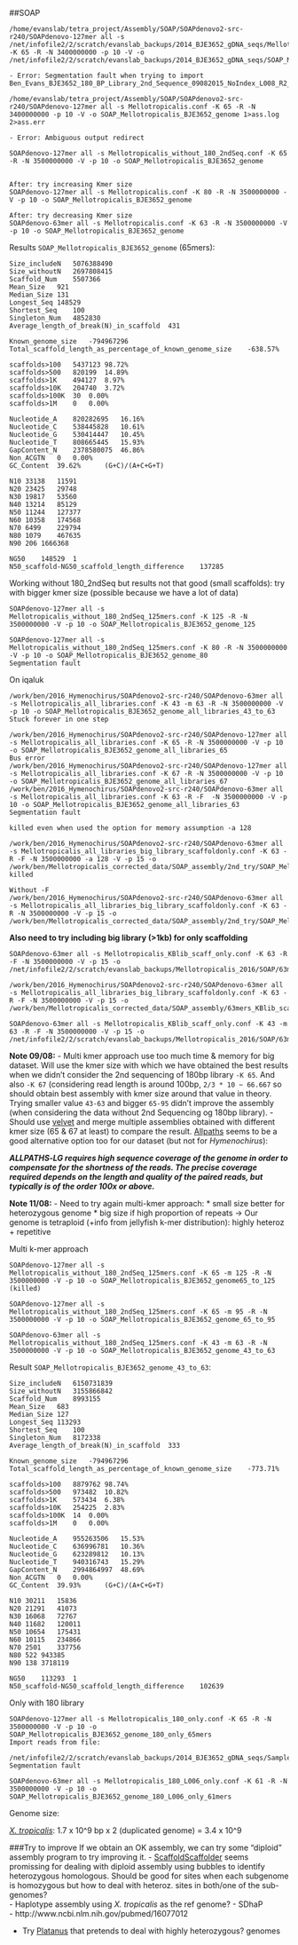 ##SOAP
```
/home/evanslab/tetra_project/Assembly/SOAP/SOAPdenovo2-src-r240/SOAPdenovo-127mer all -s /net/infofile2/2/scratch/evanslab_backups/2014_BJE3652_gDNA_seqs/Mellotropicalis.conf -K 65 -R -N 3400000000 -p 10 -V -o /net/infofile2/2/scratch/evanslab_backups/2014_BJE3652_gDNA_seqs/SOAP_Mellotropicalis_BJE3652_genome

- Error: Segmentation fault when trying to import Ben_Evans_BJE3652_180_BP_Library_2nd_Sequence_09082015_NoIndex_L008_R2_014_trim_paired.fastq.gz

/home/evanslab/tetra_project/Assembly/SOAP/SOAPdenovo2-src-r240/SOAPdenovo-127mer all -s Mellotropicalis.conf -K 65 -R -N 3400000000 -p 10 -V -o SOAP_Mellotropicalis_BJE3652_genome 1>ass.log 2>ass.err

- Error: Ambiguous output redirect

SOAPdenovo-127mer all -s Mellotropicalis_without_180_2ndSeq.conf -K 65 -R -N 3500000000 -V -p 10 -o SOAP_Mellotropicalis_BJE3652_genome


After: try increasing Kmer size
SOAPdenovo-127mer all -s Mellotropicalis.conf -K 80 -R -N 3500000000 -V -p 10 -o SOAP_Mellotropicalis_BJE3652_genome

After: try decreasing Kmer size  
SOAPdenovo-63mer all -s Mellotropicalis.conf -K 63 -R -N 3500000000 -V -p 10 -o SOAP_Mellotropicalis_BJE3652_genome
```
Results `SOAP_Mellotropicalis_BJE3652_genome` (65mers):
```
Size_includeN	5076388490
Size_withoutN	2697808415
Scaffold_Num	5507366
Mean_Size	921
Median_Size	131
Longest_Seq	148529
Shortest_Seq	100
Singleton_Num	4852830
Average_length_of_break(N)_in_scaffold	431

Known_genome_size	-794967296
Total_scaffold_length_as_percentage_of_known_genome_size	-638.57%

scaffolds>100 	5437123	98.72%
scaffolds>500 	820199	14.89%
scaffolds>1K  	494127	8.97%
scaffolds>10K 	204740	3.72%
scaffolds>100K	30	0.00%
scaffolds>1M  	0	0.00%

Nucleotide_A	820282695	16.16%
Nucleotide_C	538445828	10.61%
Nucleotide_G	530414447	10.45%
Nucleotide_T	808665445	15.93%
GapContent_N	2378580075	46.86%
Non_ACGTN	0	0.00%
GC_Content	39.62%		(G+C)/(A+C+G+T)

N10	33138	11591
N20	23425	29748
N30	19817	53560
N40	13214	85129
N50	11244	127377
N60	10358	174568
N70	6499	229794
N80	1079	467635
N90	206	1666368

NG50	148529	1
N50_scaffold-NG50_scaffold_length_difference	137285
```
Working without 180_2ndSeq but results not that good (small scaffolds): try with bigger kmer size (possible because we have a lot of data)
```
SOAPdenovo-127mer all -s Mellotropicalis_without_180_2ndSeq_125mers.conf -K 125 -R -N 3500000000 -V -p 10 -o SOAP_Mellotropicalis_BJE3652_genome_125

SOAPdenovo-127mer all -s Mellotropicalis_without_180_2ndSeq_125mers.conf -K 80 -R -N 3500000000 -V -p 10 -o SOAP_Mellotropicalis_BJE3652_genome_80
Segmentation fault
```
On iqaluk
```
/work/ben/2016_Hymenochirus/SOAPdenovo2-src-r240/SOAPdenovo-63mer all -s Mellotropicalis_all_libraries.conf -K 43 -m 63 -R -N 3500000000 -V -p 10 -o SOAP_Mellotropicalis_BJE3652_genome_all_libraries_43_to_63
Stuck forever in one step 

/work/ben/2016_Hymenochirus/SOAPdenovo2-src-r240/SOAPdenovo-127mer all -s Mellotropicalis_all_libraries.conf -K 65 -R -N 3500000000 -V -p 10 -o SOAP_Mellotropicalis_BJE3652_genome_all_libraries_65
Bus error
/work/ben/2016_Hymenochirus/SOAPdenovo2-src-r240/SOAPdenovo-127mer all -s Mellotropicalis_all_libraries.conf -K 67 -R -N 3500000000 -V -p 10 -o SOAP_Mellotropicalis_BJE3652_genome_all_libraries_67
/work/ben/2016_Hymenochirus/SOAPdenovo2-src-r240/SOAPdenovo-63mer all -s Mellotropicalis_all_libraries.conf -K 63 -R -F  -N 3500000000 -V -p 10 -o SOAP_Mellotropicalis_BJE3652_genome_all_libraries_63
Segmentation fault

killed even when used the option for memory assumption -a 128

/work/ben/2016_Hymenochirus/SOAPdenovo2-src-r240/SOAPdenovo-63mer all -s Mellotropicalis_all_libraries_big_library_scaffoldonly.conf -K 63 -R -F -N 3500000000 -a 128 -V -p 15 -o /work/ben/Mellotropicalis_corrected_data/SOAP_assembly/2nd_try/SOAP_Mellotropicalis_BJE3652_genome_63
killed

Without -F
/work/ben/2016_Hymenochirus/SOAPdenovo2-src-r240/SOAPdenovo-63mer all -s Mellotropicalis_all_libraries_big_library_scaffoldonly.conf -K 63 -R -N 3500000000 -V -p 15 -o /work/ben/Mellotropicalis_corrected_data/SOAP_assembly/2nd_try/SOAP_Mellotropicalis_BJE3652_genome_63
```

**Also need to try including big library (>1kb) for only scaffolding**
```
SOAPdenovo-63mer all -s Mellotropicalis_KBlib_scaff_only.conf -K 63 -R -F -N 3500000000 -V -p 15 -o /net/infofile2/2/scratch/evanslab_backups/Mellotropicalis_2016/SOAP/63mers_KBlib_scaff_only/SOAP_Mellotropicalis_BJE3652_genome_63
```
```
/work/ben/2016_Hymenochirus/SOAPdenovo2-src-r240/SOAPdenovo-63mer all -s Mellotropicalis_all_libraries_big_library_scaffoldonly.conf -K 63 -R -F -N 3500000000 -V -p 15 -o /work/ben/Mellotropicalis_corrected_data/SOAP_assembly/63mers_KBlib_scaff_only/SOAP_Mellotropicalis_BJE3652_genome_63
```
```
SOAPdenovo-63mer all -s Mellotropicalis_KBlib_scaff_only.conf -K 43 -m 63 -R -F -N 3500000000 -V -p 15 -o /net/infofile2/2/scratch/evanslab_backups/Mellotropicalis_2016/SOAP/63mers_KBlib_scaff_only/SOAP_Mellotropicalis_BJE3652_genome_43_63
```
**Note 09/08:** 
- Multi kmer approach use too much time & memory for big dataset. Will use the kmer size with which we have obtained the best results when we didn't consider the 2nd sequencing of 180bp library `-K 65`. And also `-K 67` (considering read length is around 100bp, `2/3 * 10 ~ 66.667` so should obtain best assembly with kmer size around that value in theory. Trying smaller value `43-63` and bigger `65-95` didn't improve the assembly (when considering the data without 2nd Sequencing og 180bp library). 
- Should use [velvet](https://github.com/dzerbino/velvet/blob/master/doc/manual_src/Manual.tex) and merge multiple assemblies obtained with different kmer size (65 & 67 at least) to compare the result. [Allpaths](http://software.broadinstitute.org/allpaths-lg/blog/?page_id=12) seems to be a good alternative option too for our dataset (but not for *Hymenochirus*):

***ALLPATHS‐LG requires high sequence coverage of the genome in order to compensate for the shortness of the reads. The precise coverage required depends on the length and quality of the paired reads, but typically is of the order 100x or above.***

**Note 11/08:** 
- Need to try again multi-kmer approach:
 * small size better for heterozygous genome
 * big size if high proportion of repeats
-> Our genome is tetraploid (+info from jellyfish k-mer distribution): highly heteroz + repetitive

Multi k-mer approach
```
SOAPdenovo-127mer all -s Mellotropicalis_without_180_2ndSeq_125mers.conf -K 65 -m 125 -R -N 3500000000 -V -p 10 -o SOAP_Mellotropicalis_BJE3652_genome65_to_125
(killed)

SOAPdenovo-127mer all -s Mellotropicalis_without_180_2ndSeq_125mers.conf -K 65 -m 95 -R -N 3500000000 -V -p 10 -o SOAP_Mellotropicalis_BJE3652_genome_65_to_95

SOAPdenovo-63mer all -s Mellotropicalis_without_180_2ndSeq_125mers.conf -K 43 -m 63 -R -N 3500000000 -V -p 10 -o SOAP_Mellotropicalis_BJE3652_genome_43_to_63
```
Result `SOAP_Mellotropicalis_BJE3652_genome_43_to_63`:
```
Size_includeN	6150731839
Size_withoutN	3155866842
Scaffold_Num	8993155
Mean_Size	683
Median_Size	127
Longest_Seq	113293
Shortest_Seq	100
Singleton_Num	8172338
Average_length_of_break(N)_in_scaffold	333

Known_genome_size	-794967296
Total_scaffold_length_as_percentage_of_known_genome_size	-773.71%

scaffolds>100 	8879762	98.74%
scaffolds>500 	973482	10.82%
scaffolds>1K  	573434	6.38%
scaffolds>10K 	254225	2.83%
scaffolds>100K	14	0.00%
scaffolds>1M  	0	0.00%

Nucleotide_A	955263506	15.53%
Nucleotide_C	636996781	10.36%
Nucleotide_G	623289812	10.13%
Nucleotide_T	940316743	15.29%
GapContent_N	2994864997	48.69%
Non_ACGTN	0	0.00%
GC_Content	39.93%		(G+C)/(A+C+G+T)

N10	30211	15836
N20	21291	41073
N30	16068	72767
N40	11682	120011
N50	10654	175431
N60	10115	234866
N70	2501	337756
N80	522	943385
N90	138	3718119

NG50	113293	1
N50_scaffold-NG50_scaffold_length_difference	102639

```
Only with 180 library
```
SOAPdenovo-127mer all -s Mellotropicalis_180_only.conf -K 65 -R -N 3500000000 -V -p 10 -o SOAP_Mellotropicalis_BJE3652_genome_180_only_65mers
Import reads from file:
 /net/infofile2/2/scratch/evanslab_backups/2014_BJE3652_gDNA_seqs/Sample_Ben_Evans_BJE3652_180_BP_Library_2nd_Sequence_09082015_untar/Sample_Ben_Evans_BJE3652_180_BP_Library_2nd_Sequence_09082015/only_trim_paired_AND_Half/Ben_Evans_BJE3652_180_BP_Library_2nd_Sequence_09082015_NoIndex_L006_R2_041_trim_paired.fastq.gz
Segmentation fault

SOAPdenovo-63mer all -s Mellotropicalis_180_L006_only.conf -K 61 -R -N 3500000000 -V -p 10 -o SOAP_Mellotropicalis_BJE3652_genome_180_L006_only_61mers
```
Genome size:

*[X. tropicalis](http://www.xenbase.org/anatomy/intro.do)*: 1.7 x 10^9 bp x 2 (duplicated genome) = 3.4 x 10^9

###Try to improve
If we obtain an OK assembly, we can try some "diploid" assembly program to try improving it.
- [ScaffoldScaffolder](http://bmcbioinformatics.biomedcentral.com/articles/10.1186/1471-2105-16-S7-S5) seems promissing for dealing with diploid assembly using bubbles to identify heterozygous homologous. Should be good for sites when each subgenome is homozygous but how to deal with heteroz. sites in both/one of the sub-genomes?  
- Haplotype assembly using *X. tropicalis* as the ref genome?
 - SDhaP  
 - http://www.ncbi.nlm.nih.gov/pubmed/16077012


- Try [Platanus](http://platanus.bio.titech.ac.jp/platanus/?page_id=14) that pretends to deal with highly heterozygous? genomes
